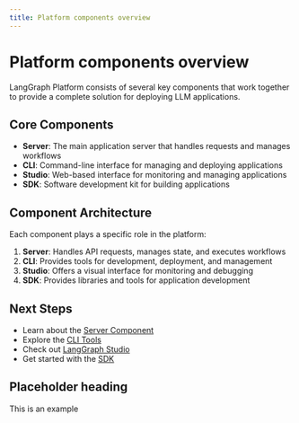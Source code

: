 ```yaml
---
title: Platform components overview
---
```


# Platform components overview

LangGraph Platform consists of several key components that work together to provide a complete solution for deploying LLM applications.

## Core Components

- **Server**: The main application server that handles requests and manages workflows
- **CLI**: Command-line interface for managing and deploying applications
- **Studio**: Web-based interface for monitoring and managing applications
- **SDK**: Software development kit for building applications

## Component Architecture

Each component plays a specific role in the platform:

1. **Server**: Handles API requests, manages state, and executes workflows
2. **CLI**: Provides tools for development, deployment, and management
3. **Studio**: Offers a visual interface for monitoring and debugging
4. **SDK**: Provides libraries and tools for application development

## Next Steps

- Learn about the [Server Component](/langgraph-platform/components/server)
- Explore the [CLI Tools](/langgraph-platform/components/cli)
- Check out [LangGraph Studio](/langgraph-platform/components/studio)
- Get started with the [SDK](/langgraph-platform/components/sdk) 

## Placeholder heading

This is an example
